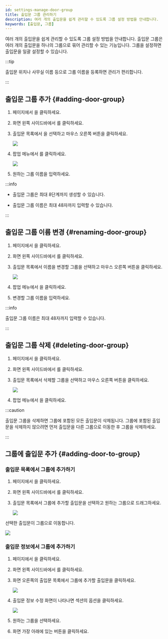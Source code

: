 ```yaml
---
id: settings-manage-door-group
title: 출입문 그룹 관리하기
description: 여러 개의 출입문을 쉽게 관리할 수 있도록 그룹 설정 방법을 안내합니다.
keywords: [출입문, 그룹]
---
```


여러 개의 출입문을 쉽게 관리할 수 있도록 그룹 설정 방법을 안내합니다. 출입문 그룹은 여러 개의 출입문을 하나의 그룹으로 묶어 관리할 수 있는 기능입니다. 그룹을 설정하면 출입문을 일괄 설정할 수 있습니다.

:::tip

출입문 위치나 사무실 이름 등으로 그룹 이름을 등록하면 관리가 편리합니다.

:::

## 출입문 그룹 추가 {#adding-door-group}

1. <Cmd sid='shell.header.launcher' /> 페이지에서 <Cmd sid='shell.header.setting' />을 클릭하세요.

1. 화면 왼쪽 사이드바에서 <Cmd sid='setting.menu.door.root' />를 클릭하세요.

1. 출입문 목록에서 <Cmd sid='menu.door.allDoorGroups' product='2' />을 선택하고 마우스 오른쪽 버튼을 클릭하세요.

    <Image src='/img/biostarx-setting-door-add-group.png' />

1. 팝업 메뉴에서 <Cmd sid='door.addDoorGroup' product='2' />를 클릭하세요.

    <Image src='/img/biostarx-setting-door-add-group-naming.png' />

1. 원하는 그룹 이름을 입력하세요.

:::info

* 출입문 그룹은 최대 8단계까지 생성할 수 있습니다.

* 출입문 그룹 이름은 최대 48자까지 입력할 수 있습니다.

:::


## 출입문 그룹 이름 변경 {#renaming-door-group}

1. <Cmd sid='shell.header.launcher' /> 페이지에서 <Cmd sid='shell.header.setting' />을 클릭하세요.

1. 화면 왼쪽 사이드바에서 <Cmd sid='setting.menu.door.root' />를 클릭하세요.

1. 출입문 목록에서 이름을 변경할 그룹을 선택하고 마우스 오른쪽 버튼을 클릭하세요.

    <Image src='/img/biostarx-setting-door-rename-group.png' />

1. 팝업 메뉴에서 <Cmd sid='door.renameDoorGroup' product='2' />을 클릭하세요.

1. 변경할 그룹 이름을 입력하세요.

:::info

출입문 그룹 이름은 최대 48자까지 입력할 수 있습니다.

:::


## 출입문 그룹 삭제 {#deleting-door-group}

1. <Cmd sid='shell.header.launcher' /> 페이지에서 <Cmd sid='shell.header.setting' />을 클릭하세요.

1. 화면 왼쪽 사이드바에서 <Cmd sid='setting.menu.door.root' />를 클릭하세요.

1. 출입문 목록에서 삭제할 그룹을 선택하고 마우스 오른쪽 버튼을 클릭하세요.

    <Image src='/img/biostarx-setting-door-rename-group.png' />

1. 팝업 메뉴에서 <Cmd sid='door.deleteDoorGroup' product='2' />을 클릭하세요.

:::caution

출입문 그룹을 삭제하면 그룹에 포함된 모든 출입문이 삭제됩니다. 그룹에 포함된 출입문을 삭제하지 않으려면 먼저 출입문을 다른 그룹으로 이동한 후 그룹을 삭제하세요.

:::


## 그룹에 출입문 추가 {#adding-door-to-group}

### 출입문 목록에서 그룹에 추가하기

1. <Cmd sid='shell.header.launcher' /> 페이지에서 <Cmd sid='shell.header.setting' />을 클릭하세요.

1. 화면 왼쪽 사이드바에서 <Cmd sid='setting.menu.door.root' />를 클릭하세요.

1. 출입문 목록에서 그룹에 추가할 출입문을 선택하고 원하는 그룹으로 드래그하세요.

    <Image src='/img/biostarx-setting-door-to-group.png' />

선택한 출입문이 그룹으로 이동합니다.

<Image src='/img/biostarx-setting-door-to-group-result.png' />


### 출입문 정보에서 그룹에 추가하기

1. <Cmd sid='shell.header.launcher' /> 페이지에서 <Cmd sid='shell.header.setting' />을 클릭하세요.

1. 화면 왼쪽 사이드바에서 <Cmd sid='setting.menu.door.root' />를 클릭하세요.

1. 화면 오른쪽의 출입문 목록에서 그룹에 추가할 출입문을 클릭하세요.

    <Image src='/img/biostarx-setting-door-to-group-list.png' />

1. 출입문 정보 수정 화면이 나타나면 <Cmd sid='common.information' product='2' /> 섹션의 <Cmd sid='common.group' product='2' /> 옵션을 클릭하세요.

    <Image src='/img/biostarx-setting-door-to-group-info-select.png' />

1. 원하는 그룹을 선택하세요.

1. 화면 가장 아래에 있는 <Cmd sid='button.apply' product='2' /> 버튼을 클릭하세요.